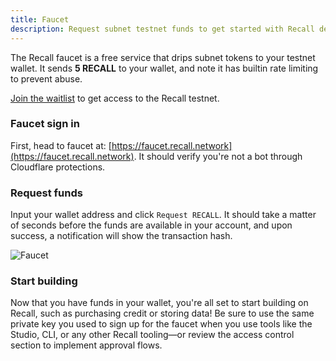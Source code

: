 ```yaml
---
title: Faucet
description: Request subnet testnet funds to get started with Recall development.
---
```


The Recall faucet is a free service that drips subnet tokens to your testnet wallet. It sends **5
RECALL** to your wallet, and note it has builtin rate limiting to prevent abuse.

<Callout type="warning">

[Join the waitlist](https://hhueol4i6vp.typeform.com/to/v0CnYf1t) to get access to the Recall testnet.

</Callout>

<Steps>

<Step>

### Faucet sign in

First, head to faucet at: [https://faucet.recall.network](https://faucet.recall.network). It should
verify you're not a bot through Cloudflare protections.

</Step>

<Step>

### Request funds

Input your wallet address and click `Request RECALL`. It should take a matter of seconds before the
funds are available in your account, and upon success, a notification will show the transaction
hash.

![Faucet](/img/faucet/demo.gif)

</Step>

<Step>

### Start building

Now that you have funds in your wallet, you're all set to start building on Recall, such as
purchasing credit or storing data! Be sure to use the same private key you used to sign up for the
faucet when you use tools like the Studio, CLI, or any other Recall tooling—or review the access
control section to implement approval flows.

</Step>

</Steps>
